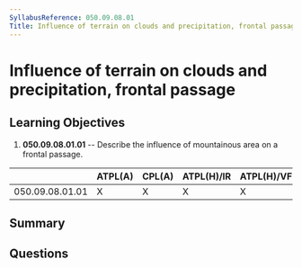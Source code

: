 ```yaml
---
SyllabusReference: 050.09.08.01
Title: Influence of terrain on clouds and precipitation, frontal passage
---
```


# Influence of terrain on clouds and precipitation, frontal passage

## Learning Objectives

1. **050.09.08.01.01** -- Describe the influence of mountainous area on a frontal
   passage.

|                 | ATPL(A) | CPL(A) | ATPL(H)/IR | ATPL(H)/VFR | CPL(H) | IR  | CBIR(A) |
| --------------- | ------- | ------ | ---------- | ----------- | ------ | --- | ------- |
| 050.09.08.01.01 | X       | X      | X          | X           | X      | X   | X       |

## Summary

## Questions
